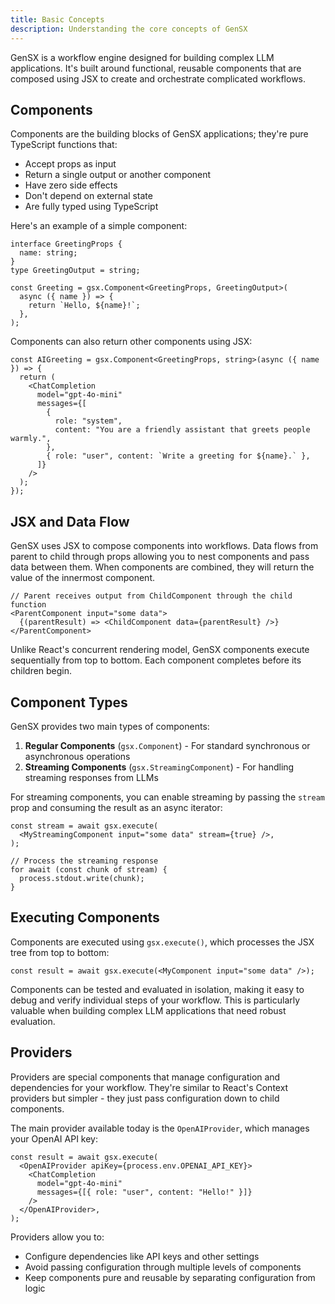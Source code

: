 ```yaml
---
title: Basic Concepts
description: Understanding the core concepts of GenSX
---
```


GenSX is a workflow engine designed for building complex LLM applications. It's built around functional, reusable components that are composed using JSX to create and orchestrate complicated workflows.

## Components

Components are the building blocks of GenSX applications; they're pure TypeScript functions that:

- Accept props as input
- Return a single output or another component
- Have zero side effects
- Don't depend on external state
- Are fully typed using TypeScript

Here's an example of a simple component:

```tsx
interface GreetingProps {
  name: string;
}
type GreetingOutput = string;

const Greeting = gsx.Component<GreetingProps, GreetingOutput>(
  async ({ name }) => {
    return `Hello, ${name}!`;
  },
);
```

Components can also return other components using JSX:

```tsx
const AIGreeting = gsx.Component<GreetingProps, string>(async ({ name }) => {
  return (
    <ChatCompletion
      model="gpt-4o-mini"
      messages={[
        {
          role: "system",
          content: "You are a friendly assistant that greets people warmly.",
        },
        { role: "user", content: `Write a greeting for ${name}.` },
      ]}
    />
  );
});
```

## JSX and Data Flow

GenSX uses JSX to compose components into workflows. Data flows from parent to child through props allowing you to nest components and pass data between them. When components are combined, they will return the value of the innermost component.

```tsx
// Parent receives output from ChildComponent through the child function
<ParentComponent input="some data">
  {(parentResult) => <ChildComponent data={parentResult} />}
</ParentComponent>
```

Unlike React's concurrent rendering model, GenSX components execute sequentially from top to bottom. Each component completes before its children begin.

## Component Types

GenSX provides two main types of components:

1. **Regular Components** (`gsx.Component`) - For standard synchronous or asynchronous operations
2. **Streaming Components** (`gsx.StreamingComponent`) - For handling streaming responses from LLMs

For streaming components, you can enable streaming by passing the `stream` prop and consuming the result as an async iterator:

```tsx
const stream = await gsx.execute(
  <MyStreamingComponent input="some data" stream={true} />,
);

// Process the streaming response
for await (const chunk of stream) {
  process.stdout.write(chunk);
}
```

## Executing Components

Components are executed using `gsx.execute()`, which processes the JSX tree from top to bottom:

```tsx
const result = await gsx.execute(<MyComponent input="some data" />);
```

Components can be tested and evaluated in isolation, making it easy to debug and verify individual steps of your workflow. This is particularly valuable when building complex LLM applications that need robust evaluation.

## Providers

Providers are special components that manage configuration and dependencies for your workflow. They're similar to React's Context providers but simpler - they just pass configuration down to child components.

The main provider available today is the `OpenAIProvider`, which manages your OpenAI API key:

```tsx
const result = await gsx.execute(
  <OpenAIProvider apiKey={process.env.OPENAI_API_KEY}>
    <ChatCompletion
      model="gpt-4o-mini"
      messages={[{ role: "user", content: "Hello!" }]}
    />
  </OpenAIProvider>,
);
```

Providers allow you to:

- Configure dependencies like API keys and other settings
- Avoid passing configuration through multiple levels of components
- Keep components pure and reusable by separating configuration from logic
